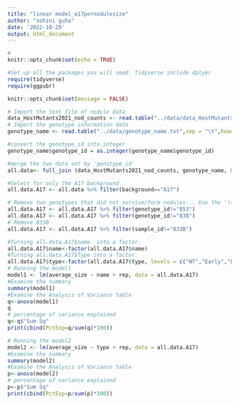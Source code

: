 ```yaml
---
title: "linear model_a17pernodulesize"
author: "sohini guha"
date: '2022-10-29'
output: html_document
---
```

```r
#
knitr::opts_chunk$set(echo = TRUE)

#Set up all the packages you will need. Tidyverse include dplyer
require(tidyverse)
require(ggpubr)

knitr::opts_chunk$set(message = FALSE)
```
```r

# Import the text file of nodule data
data_HostMutants2021_nod_counts <- read.table("../data/data_HostMutants2021_nod_counts.txt",sep = "\t",header=TRUE)
# Import the genotype information data
genotype_name <- read.table("../data/genotype_name.txt",sep = "\t",header=TRUE)

#convert the genotype_id into integer
genotype_name$genotype_id = as.integer(genotype_name$genotype_id)

#merge the two data set by 'genotype_id'
all.data<- full_join (data_HostMutants2021_nod_counts, genotype_name, by = "genotype_id")

#Select for only the A17 background 
all.data.A17 <- all.data %>% filter(background=="A17")

# Remove two genotypes that did not survive/form nodules... Use the '!=' this time which says to grab all of the them BUT the named genotype ID.
all.data.A17 <- all.data.A17 %>% filter(genotype_id!="853")
all.data.A17 <- all.data.A17 %>% filter(genotype_id!="838")
# Remove 833B
all.data.A17 <- all.data.A17 %>% filter(sample_id!="833B")
```
```r
#Turning all.data.A17$name  into a factor.
all.data.A17$name<-factor(all.data.A17$name)
#Turning all.data.A17$Type into a factor.
all.data.A17$type<-factor(all.data.A17$type, levels = c("WT","Early","Late","AON"))
# Running the model1
model1 <- lm(average_size ~ name + rep, data = all.data.A17)
#Examine the summary
summary(model1)
#Examine the Analysis of Variance table
q<-anova(model1)
q
# percentage of variance explained
q<-q$"Sum Sq"
print(cbind(PctExp=q/sum(q)*100))

# Running the model2
model2 <- lm(average_size ~ type + rep, data = all.data.A17)
#Examine the summary
summary(model2)
#Examine the Analysis of Variance table
p<-anova(model2)
# percentage of variance explained
p<-p$"Sum Sq"
print(cbind(PctExp=p/sum(p)*100))
```

